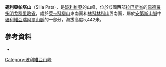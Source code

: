 <!-- 檔案不存在 [[Image:CordilleraReal.jpg|right]] ，可從英文維基百科取得 -->
{{Coord|16|40|36|S|67|45|37|W|display=title}}

'''錫利亞帕塔山'''（Silla Pata），是[[玻利維亞|玻利維亞]]的山峰，位於該國西部[[拉巴斯省|拉巴斯省]]的[[佩德羅多明戈穆里略省|佩德羅多明戈穆里略省]]，處於[[萊卡科柳山|萊卡科柳山]]東南面和[[林科林科山|林科林科山]]西南面，屬於[[安第斯山脈|安第斯山脈]]中[[玻利維亞瑞阿爾山脈|玻利維亞瑞阿爾山脈]]的一部分，海拔高度5,442米。

==參考資料==
*{{cite web|url=http://www.ine.gob.bo/publicaciones/visorPdf.aspx?Codigo=020102&tipo=1|title=Palca|author=<!--Staff writer(s); no by-line.-->|date=|website=|publisher=INE, Bolivia|accessdate=November 4, 2014|deadurl=yes|archiveurl=https://web.archive.org/web/20140826113647/http://www.ine.gob.bo/publicaciones/visorPdf.aspx?Codigo=020102&tipo=1|archivedate=2014-08-26}}

{{Bolivia-geo-stub}}
[[Category:玻利維亞山峰|Category:玻利維亞山峰]]